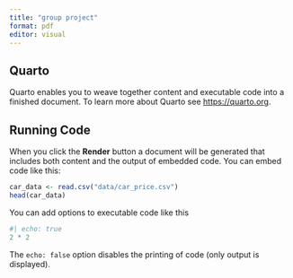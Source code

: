 ```yaml
---
title: "group project"
format: pdf
editor: visual
---
```


## Quarto

Quarto enables you to weave together content and executable code into a finished document. To learn more about Quarto see <https://quarto.org>.

## Running Code

When you click the **Render** button a document will be generated that includes both content and the output of embedded code. You can embed code like this:

```r
car_data <- read.csv("data/car_price.csv")
head(car_data)

```

You can add options to executable code like this

```r
#| echo: true
2 * 2
```

The `echo: false` option disables the printing of code (only output is displayed).
